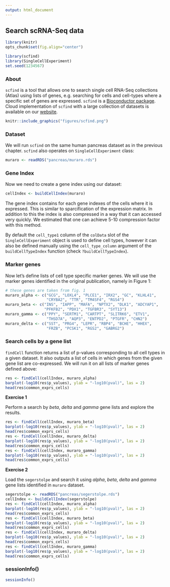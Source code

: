 ```yaml
---
output: html_document
---
```


## Search scRNA-Seq data

```r
library(knitr)
opts_chunk$set(fig.align="center")
```
```r
library(scfind)
library(SingleCellExperiment)
set.seed(1234567)
```

### About 

`scfind` is a tool that allows one to search single cell RNA-Seq collections (Atlas) using lists of genes, e.g. searching for cells and cell-types where a specific set of genes are expressed. `scfind` is a [Bioconductor package](http://bioconductor.org/packages/scfind). Cloud implementation of `scfind` with a large collection of datasets is available on our [website](http://www.hemberg-lab.cloud/scfind).

```r
knitr::include_graphics("figures/scfind.png")
```

### Dataset

We will run `scfind` on the same human pancreas dataset as in the previous chapter. `scfind` also operates on `SingleCellExperiment` class:
```r
muraro <- readRDS("pancreas/muraro.rds")
```

### Gene Index

Now we need to create a gene index using our dataset:
```r
cellIndex <- buildCellIndex(muraro)
```

The gene index contains for each gene indexes of the cells where it is expressed. This is similar to sparcification of the expression matrix. In addition to this the index is also compressed in a way that it can accessed very quickly. We estimated that one can achieve 5-10 compression factor with this method.

By default the `cell_type1` column of the `colData` slot of the `SingleCellExperiment` object is used to define cell types, however it can also be defined manually using the `cell_type_column` argument of the `buildCellTypeIndex` function (check `?buildCellTypeIndex`).

### Marker genes

Now let's define lists of cell type specific marker genes. We will use the marker genes identified in the original publication, namely in Figure 1:
```r
# these genes are taken from fig. 1
muraro_alpha <- c("GCG", "LOXL4", "PLCE1", "IRX2", "GC", "KLHL41", 
                  "CRYBA2", "TTR", "TM4SF4", "RGS4")
muraro_beta <- c("INS", "IAPP", "MAFA", "NPTX2", "DLK1", "ADCYAP1", 
                 "PFKFB2", "PDX1", "TGFBR3", "SYT13")
muraro_gamma <- c("PPY", "SERTM1", "CARTPT", "SLITRK6", "ETV1", 
                  "THSD7A", "AQP3", "ENTPD2", "PTGFR", "CHN2")
muraro_delta <- c("SST", "PRG4", "LEPR", "RBP4", "BCHE", "HHEX", 
                  "FRZB", "PCSK1", "RGS2", "GABRG2")
```

### Search cells by a gene list

`findCell` function returns a list of p-values corresponding to all cell types in a given dataset. It also outputs a list of cells in which genes from the given gene list are co-expressed. We will run it on all lists of marker genes defined above:
```r
res <- findCell(cellIndex, muraro_alpha)
barplot(-log10(res$p_values), ylab = "-log10(pval)", las = 2)
head(res$common_exprs_cells)
```

__Exercise 1__

Perform a search by _beta_, _delta_ and _gamma_ gene lists and explore the results.

```r
res <- findCell(cellIndex, muraro_beta)
barplot(-log10(res$p_values), ylab = "-log10(pval)", las = 2)
head(res$common_exprs_cells)
res <- findCell(cellIndex, muraro_delta)
barplot(-log10(res$p_values), ylab = "-log10(pval)", las = 2)
head(res$common_exprs_cells)
res <- findCell(cellIndex, muraro_gamma)
barplot(-log10(res$p_values), ylab = "-log10(pval)", las = 2)
head(res$common_exprs_cells)
```


__Exercise 2__

Load the `segerstolpe` and search it using _alpha_, _beta_, _delta_ and _gamma_ gene lists identified in `muraro` dataset.

```r
segerstolpe <- readRDS("pancreas/segerstolpe.rds")
cellIndex <- buildCellIndex(segerstolpe)
res <- findCell(cellIndex, muraro_alpha)
barplot(-log10(res$p_values), ylab = "-log10(pval)", las = 2)
head(res$common_exprs_cells)
res <- findCell(cellIndex, muraro_beta)
barplot(-log10(res$p_values), ylab = "-log10(pval)", las = 2)
head(res$common_exprs_cells)
res <- findCell(cellIndex, muraro_delta)
barplot(-log10(res$p_values), ylab = "-log10(pval)", las = 2)
head(res$common_exprs_cells)
res <- findCell(cellIndex, muraro_gamma)
barplot(-log10(res$p_values), ylab = "-log10(pval)", las = 2)
head(res$common_exprs_cells)
```

### sessionInfo()

```r
sessionInfo()
```

